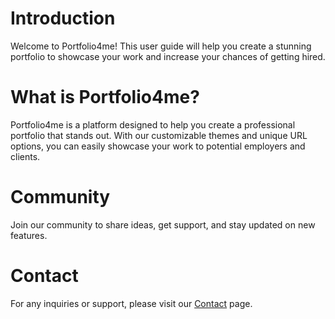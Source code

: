 # Introduction
Welcome to Portfolio4me! This user guide will help you create a stunning portfolio to showcase your work and increase your chances of getting hired.

# What is Portfolio4me?
Portfolio4me is a platform designed to help you create a professional portfolio that stands out. With our customizable themes and unique URL options, you can easily showcase your work to potential employers and clients.

# Community
Join our community to share ideas, get support, and stay updated on new features.

# Contact
For any inquiries or support, please visit our [Contact](https://portfolio4me.com/contact) page.